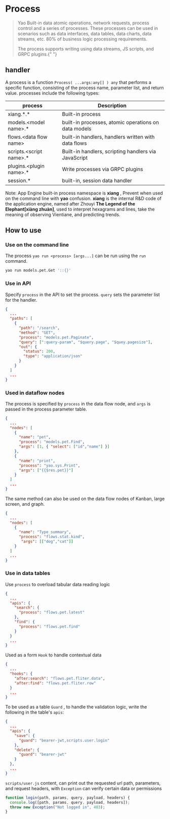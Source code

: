 # Process

<blockquote>
  <p>
    Yao Built-in data atomic operations, network requests, process control and a
    series of processes. These processes can be used in scenarios such as data
    interfaces, data tables, data charts, data streams, etc. 80% of business
    logic processing requirements.
  </p>
  <p>
    The process supports writing using data streams, JS scripts, and GRPC
    plugins.{" "}
  </p>
</blockquote>

## handler

A process is a function `Process( ...args:any[] ) any` that performs a specific function, consisting of the process name, parameter list, and return value. processes include the following types:

| process                   | Description                                          |
| ------------------------- | ---------------------------------------------------- |
| xiang.\*.\*               | Built-in process                                     |
| models.<model name\>.\*   | built-in processes, atomic operations on data models |
| flows.<data flow name\>   | built-in handlers, handlers written with data flows  |
| scripts.<script name\>.\* | Built-in handlers, scripting handlers via JavaScript |
| plugins.<plugin name\>.\* | Write processes via GRPC plugins                     |
| session.\*                | built-in, session data handler                       |

<Notice type="warning">
  Note: App Engine built-in process namespace is <strong>xiang</strong> ,
  Prevent when used on the command line with
  <strong>yao</strong> confusion. <strong>xiang</strong> is the internal R&D code
  of the application engine, named after Zhouyi
  <strong>The Legend of the Elephant[xiàng zhuàn]</strong>, used to interpret
  hexagrams and lines, take the meaning of observing Vientiane, and predicting
  trends.
</Notice>

## How to use

### Use on the command line

The process `yao run <process> [args...]` can be run using the `run` command.

```bash
yao run models.pet.Get '::{}'
```

### Use in API

Specify `process` in the API to set the process. `query` sets the parameter list for the handler.

```json
{
  ...
  "paths": [
    {
      "path": "/search",
      "method": "GET",
      "process": "models.pet.Paginate",
      "query": [":query-param", "$query.page", "$quey.pagesize"],
      "out": {
        "status": 200,
        "type": "application/json"
      }
    }
  ]
  ...
}
```

### Used in dataflow nodes

The process is specified by `process` in the data flow node, and `args` is passed in the process parameter table.

```json
{
  ...
  "nodes": [
    {
      "name": "pet",
      "process": "models.pet.Find",
      "args": [1, { "select": ["id","name"] }]
    },
    {
      "name": "print",
      "process": "yao.sys.Print",
      "args": ["{{$res.pet}}"]
    }
  ]
  ...
}
```

The same method can also be used on the data flow nodes of Kanban, large screen, and graph.

```json
{
  ...
  "nodes": [
    {
      "name": "Type summary",
      "process": "flows.stat.kind",
       "args": [["dog","cat"]]
    }
  ]
  ...
}
```

### Use in data tables

Use `process` to overload tabular data reading logic

```json
{
  ...
  "apis": {
    "search": {
      "process": "flows.pet.latest"
    },
    "find": {
      "process": "flows.pet.find"
    }
  }
  ...
}
```

Used as a form `Hook` to handle contextual data

```json
{
  ...
  "hooks": {
    "after:search": "flows.pet.fliter.data",
    "after:find": "flows.pet.fliter.row"
  }
  ...
}
```

To be used as a table `Guard` , to handle the validation logic, write the following in the table's `apis`:

```json
{
  ...
  "apis": {
    "save": {
      "guard": "bearer-jwt,scripts.user.login"
    },
    "delete": {
      "guard": "bearer-jwt"
    }
  },
  ...
}
```

`scripts/user.js` content, can print out the requested url path, parameters, and request headers, with `Exception` can verify certain data or permissions

```javascript
function login(path, params, query, payload, headers) {
  console.log([path, params, query, payload, headers]);
  throw new Exception("Not logged in", 403);
}
```

<Div style={{ display: "flex", justifyContent: "space-between" }}>
  <Link type="prev" title="Example" link="Base Features/Example"></Link>
  <Link type="next" title="Widgets" link="Base Features/Widgets"></Link>
</Div>
